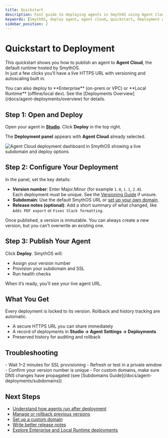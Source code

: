 ```yaml
---
title: Quickstart
description: Fast guide to deploying agents in SmythOS using Agent Cloud, with versioning, subdomains, and release notes.
keywords: [SmythOS, deploy agent, agent cloud, quickstart, deployment guide, versioning, subdomain, live agent]
sidebar_position: 2
---
```


# Quickstart to Deployment

This quickstart shows you how to publish an agent to **Agent Cloud**, the default runtime hosted by SmythOS.  
In just a few clicks you’ll have a live HTTPS URL with versioning and autoscaling built in.

<InfoCallout title="Other deployment options"> 
You can also deploy to **Enterprise** (on-prem or VPC) or **Local Runtime** (offline/local dev). See the [Deployments Overview](/docs/agent-deployments/overview) for details.
</InfoCallout>

<Spacer size="md" />

## Step 1: Open and Deploy

Open your agent in [**Studio**](/docs/agent-studio/overview). Click **Deploy** in the top right.  

The **Deployment panel** appears with **Agent Cloud** already selected.  

<Image 
  src="/docs/img/agent_deployments/agent-cloud.jpg" 
  alt="Agent Cloud deployment dashboard in SmythOS showing a live subdomain and deploy options" 
  caption="Agent Cloud gives you a secure, autoscaling URL out of the box." 
/>

<Spacer size="md" />

## Step 2: Configure Your Deployment

In the panel, set the key details:

- **Version number**: Enter Major.Minor (for example `1.0`, `1.1`, `2.0`).  
  Each deployment must be unique. See the [Versioning Guide](/docs/agent-deployments/versioning) if unsure.  
- **Subdomain**: Use the default SmythOS URL or [set up your own domain](/docs/agent-deployments/subdomains).  
- **Release notes (optional)**: Add a short summary of what changed, like `Adds PDF export` or `Fixes Slack formatting`.  

<WarningCallout title="Versioning rules">
Once published, a version is immutable. You can always create a new version, but you can’t overwrite an existing one.
</WarningCallout>

<Spacer size="md" />

## Step 3: Publish Your Agent

Click **Deploy**. SmythOS will:  

- Assign your version number  
- Provision your subdomain and SSL  
- Run health checks  

When it’s ready, you’ll see your live agent URL.  

<Spacer size="md" />

## What You Get

<TipCallout title="Immutable deployments">
Every deployment is locked to its version. Rollback and history tracking are automatic.
</TipCallout>

- A secure HTTPS URL you can share immediately  
- A record of deployments in **Studio → Agent Settings → Deployments**  
- Preserved history for auditing and rollback  

<Spacer size="md" />

## Troubleshooting

<WarningCallout title="If your URL doesn’t load">
- Wait 1–2 minutes for SSL provisioning  
- Refresh or test in a private window  
- Confirm your version number is unique  
- For custom domains, make sure DNS changes have propagated (see [Subdomains Guide](/docs/agent-deployments/subdomains))  
</WarningCallout>

<Spacer size="md" />

## Next Steps

- [Understand how agents run after deployment](/docs/agent-runtime/overview)  
- [Manage or rollback previous versions](/docs/agent-deployments/overview)  
- [Set up a custom domain](/docs/agent-deployments/subdomains)  
- [Write better release notes](/docs/agent-deployments/versioning#release-notes)  
- [Explore Enterprise and Local Runtime deployments](/docs/agent-deployments/overview)  
